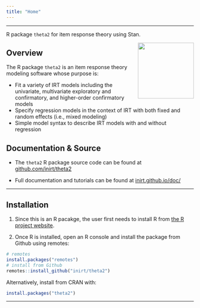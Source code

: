 ```yaml
---
title: "Home"
---
```


<!-- Improved compatibility of back to top link: See: https://github.com/othneildrew/Best-README-Template/pull/73 -->
<a name="readme-top"></a>
<!-- PROJECT LOGO -->

---

R package `theta2` for item response theory using Stan.

<!-- <p align="right">
  <a href="https://github.com/inirt/theta2">
    <img src="https://github.com/inirt/.github/blob/master/images/hex-inirt.png" alt="Logo" width="80" height="80">
  </a>
</p> -->

<img align="right" src="www/hex-theta2.png" width="150px">

## Overview

The R package `theta2` is an item response theory modeling software whose purpose is: 

 - Fit a variety of IRT models including the univariate, multivariate exploratory and confirmatory, and higher-order confirmatory models
 - Specify regression models in the context of IRT with both fixed and random effects (i.e., mixed modeling)
 - Simple model syntax to describe IRT models with and without regression

## Documentation & Source

 - The `theta2` R package source code can be found at [github.com/inirt/theta2](https://github.com/inirt/theta2)

 - Full documentation and tutorials can be found at [inirt.github.io/doc/](https://inirt.github.io/doc/)

---

## Installation

1. Since this is an R pacakge, the user first needs to install R from <a href="https://www.r-project.org/">the R project website</a>.

2. Once R is installed, open an R console and install the package from Github using remotes:

``` r
# remotes
install.packages("remotes")
# install from Github
remotes::install_github("inirt/theta2")
```

Alternatively, install from CRAN with:

``` r
install.packages("theta2")
```

---